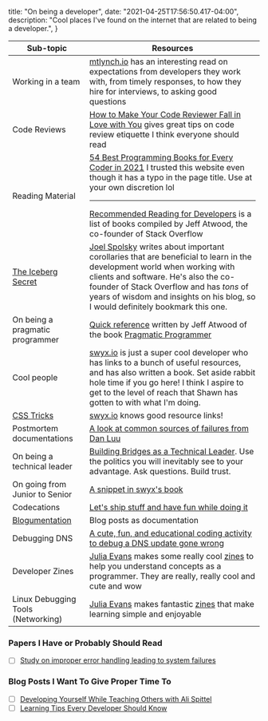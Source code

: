 
  title: "On being a developer",
  date: "2021-04-25T17:56:50.417-04:00",
  description: "Cool places I've found on the internet that are related to being a developer.",
}


| Sub-topic | Resources |
|-|-|
| Working in a team | [mtlynch.io](https://mtlynch.io/freelancer-guidelines/) has an interesting read on expectations from developers they work with, from timely responses, to how they hire for interviews, to asking good questions |
| Code Reviews | [How to Make Your Code Reviewer Fall in Love with You](https://mtlynch.io/code-review-love/) gives great tips on code review etiquette I think everyone should read |
| Reading Material | [54 Best Programming Books for Every Coder in 2021](https://learntocodewith.me/posts/programming-books/) I trusted this website even though it has a typo in the page title. Use at your own discretion lol <hr/> [Recommended Reading for Developers](https://blog.codinghorror.com/recommended-reading-for-developers/) is a list of books compiled by Jeff Atwood, the co-founder of Stack Overflow |
| [The Iceberg Secret](https://www.joelonsoftware.com/) | [Joel Spolsky](https://www.joelonsoftware.com/2002/02/13/the-iceberg-secret-revealed/) writes about important corollaries that are beneficial to learn in the development world when working with clients and software. He's also the co-founder of Stack Overflow and has *tons* of years of wisdom and insights on his blog, so I would definitely bookmark this one. |
| On being a pragmatic programmer | [Quick reference](https://blog.codinghorror.com/a-pragmatic-quick-reference/) written by Jeff Atwood of the book [Pragmatic Programmer](https://pragprog.com/titles/tpp20/the-pragmatic-programmer-20th-anniversary-edition/) |
| Cool people | [swyx.io](https://www.swyx.io/) is just a super cool developer who has links to a bunch of useful resources, and has also written a book. Set aside rabbit hole time if you go here! I think I aspire to get to the level of reach that Shawn has gotten to with what I'm doing. |
| [CSS Tricks](https://github.com/sw-yx/spark-joy/#pure-css-tricks) | [swyx.io](https://www.swyx.io/) knows good resource links! |
| Postmortem documentations | [A look at common sources of failures from Dan Luu](http://danluu.com/postmortem-lessons/) |
| On being a technical leader | [Building Bridges as a Technical Leader](https://keavy.com/work/building-bridges/). Use the politics you will inevitably see to your advantage. Ask questions. Build trust. |
| On going from Junior to Senior | [A snippet in swyx's book](https://www.learninpublic.org/v1-careers-junior-to-senior.pdf) |
| Codecations | [Let's ship stuff and have fun while doing it](https://thoughtbot.com/blog/you-should-take-a-codecation) |
| [Blogumentation](https://www.jvt.me/posts/2017/06/25/blogumentation/) | Blog posts as documentation |
| Debugging DNS | [A cute, fun, and educational coding activity to debug a DNS update gone wrong](https://mysteries.wizardzines.com/problem-dns-update.html) |
| Developer Zines | [Julia Evans](https://twitter.com/b0rk) makes some really cool [zines](https://wizardzines.com/) to help you understand concepts as a programmer. They are really, really cool and cute and wow |
| Linux Debugging Tools (Networking) | [Julia Evans](https://twitter.com/b0rk) makes fantastic [zines](https://jvns.ca/debugging-zine.pdf) that make learning simple and enjoyable |

### Papers I Have or Probably Should Read
- [ ] [Study on improper error handling leading to system failures](https://www.usenix.org/system/files/conference/osdi14/osdi14-paper-yuan.pdf) 

### Blog Posts I Want To Give Proper Time To
- [ ] [Developing Yourself While Teaching Others with Ali Spittel](https://egghead.io/podcasts/developing-yourself-while-teaching-others-with-ali-spittel) 
- [ ] [Learning Tips Every Developer Should Know](https://egghead.io/lessons/egghead-learning-tips-every-developer-should-know) 
